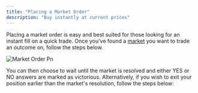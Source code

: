 ```yaml
---
title: "Placing a Market Order"
description: "Buy instantly at current prices"
---
```


Placing a market order is easy and best suited for those looking for an instant fill on a quick trade. Once you've found a [market](/features/categories) you want to trade an outcome on, follow the steps below.

![Market Order Pn](/images/market-order.png)

<Steps>
  <Step title="Select YES or NO based on which outcome you believe will occur" titleSize="h3">
    
  </Step>
  <Step title="Enter the amount you'd like to buy in USDC - you'll see how many shares this gets you and your potential return" titleSize="h3">
    
  </Step>
  <Step title="Optionally add leverage to amplify your returns - the math updates automatically" titleSize="h3">
    
  </Step>
  <Step title="Click Buy to place your order" titleSize="h3">
    
  </Step>
</Steps>

You can then choose to wait until the market is resolved and either YES or NO answers are marked as victorious. Alternatively, if you wish to exit your position earlier than the market's resolution, follow the steps below:

<Steps>
  <Step title="Click Portfolio in the main navigation" titleSize="h3">
    
  </Step>
  <Step title="Open the position you wish to exit and click Sell" titleSize="h3">
    
  </Step>
  <Step title="Choose a percentage-based preset or click Max to sell all shares" titleSize="h3">
    
  </Step>
  <Step title="Click Sell to execute" titleSize="h3">
    
  </Step>
</Steps>